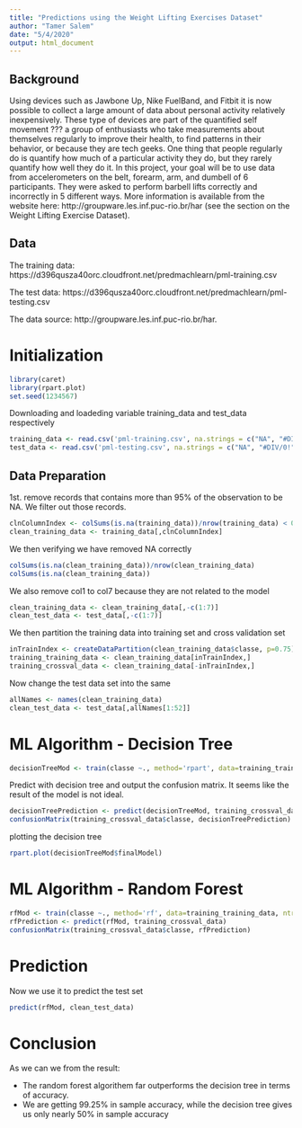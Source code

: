 ```yaml
---
title: "Predictions using the Weight Lifting Exercises Dataset"
author: "Tamer Salem"
date: "5/4/2020"
output: html_document
---
```


## Background

Using devices such as Jawbone Up, Nike FuelBand, and Fitbit it is now possible to collect a large amount of data about personal activity relatively inexpensively. These type of devices are part of the quantified self movement ??? a group of enthusiasts who take measurements about themselves regularly to improve their health, to find patterns in their behavior, or because they are tech geeks. One thing that people regularly do is quantify how much of a particular activity they do, but they rarely quantify how well they do it. In this project, your goal will be to use data from accelerometers on the belt, forearm, arm, and dumbell of 6 participants. They were asked to perform barbell lifts correctly and incorrectly in 5 different ways. More information is available from the website here: http://groupware.les.inf.puc-rio.br/har (see the section on the Weight Lifting Exercise Dataset).

## Data

The training data: https://d396qusza40orc.cloudfront.net/predmachlearn/pml-training.csv

The test data: https://d396qusza40orc.cloudfront.net/predmachlearn/pml-testing.csv

The data source: http://groupware.les.inf.puc-rio.br/har.

# Initialization

```r
library(caret)
library(rpart.plot)
set.seed(1234567)
```

Downloading and loadeding variable training_data and test_data respectively
```r
training_data <- read.csv('pml-training.csv', na.strings = c("NA", "#DIV/0!", ""))
test_data <- read.csv('pml-testing.csv', na.strings = c("NA", "#DIV/0!", ""))
```

## Data Preparation

1st. remove records that contains more than 95% of the observation to be NA. We filter out those records. 
```r
clnColumnIndex <- colSums(is.na(training_data))/nrow(training_data) < 0.95
clean_training_data <- training_data[,clnColumnIndex]
```

We then verifying we have removed NA correctly
```r
colSums(is.na(clean_training_data))/nrow(clean_training_data)
colSums(is.na(clean_training_data))
```

We also remove col1 to col7 because they are not related to the model
```r
clean_training_data <- clean_training_data[,-c(1:7)]
clean_test_data <- test_data[,-c(1:7)]
```

We then partition the training data into training set and cross validation set
```r
inTrainIndex <- createDataPartition(clean_training_data$classe, p=0.75)[[1]]
training_training_data <- clean_training_data[inTrainIndex,]
training_crossval_data <- clean_training_data[-inTrainIndex,]
```

Now change the test data set into the same 
```r
allNames <- names(clean_training_data)
clean_test_data <- test_data[,allNames[1:52]]
```

# ML Algorithm - Decision Tree

```r
decisionTreeMod <- train(classe ~., method='rpart', data=training_training_data)
```

Predict with decision tree and output the confusion matrix. It seems like the result of the model is not ideal.
```r
decisionTreePrediction <- predict(decisionTreeMod, training_crossval_data)
confusionMatrix(training_crossval_data$classe, decisionTreePrediction)
```

plotting the decision tree
```r
rpart.plot(decisionTreeMod$finalModel)
```

# ML Algorithm - Random Forest
```r
rfMod <- train(classe ~., method='rf', data=training_training_data, ntree=128)
rfPrediction <- predict(rfMod, training_crossval_data)
confusionMatrix(training_crossval_data$classe, rfPrediction)
```

# Prediction
Now we use it to predict the test set
```r
predict(rfMod, clean_test_data)
```

# Conclusion

As we can we from the result:

- The random forest algorithem far outperforms the decision tree in terms of accuracy.
- We are getting 99.25% in sample accuracy, while the decision tree gives us only nearly 50% in sample accuracy